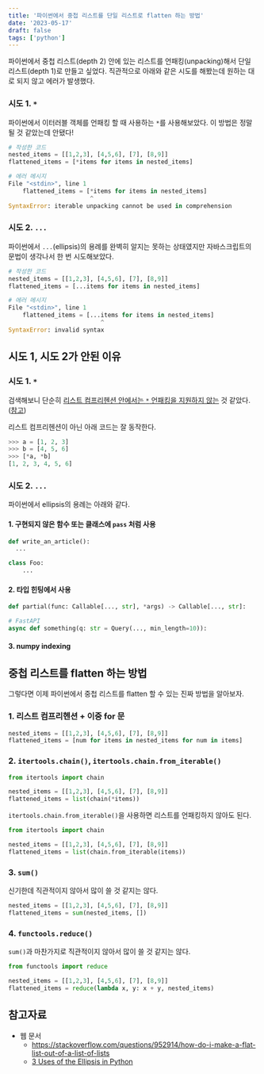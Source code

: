 ```yaml
---
title: '파이썬에서 중첩 리스트를 단일 리스트로 flatten 하는 방법'
date: '2023-05-17'
draft: false
tags: ['python']
---
```


파이썬에서 중첩 리스트(depth 2) 안에 있는 리스트를 언패킹(unpacking)해서 단일 리스트(depth 1)로 만들고 싶었다.
직관적으로 아래와 같은 시도를 해봤는데 원하는 대로 되지 않고 에러가 발생했다.

### 시도 1. `*`

파이썬에서 이터러블 객체를 언패킹 할 때 사용하는 `*`를 사용해보았다. 이 방법은 정말 될 것 같았는데 안됐다!

```python
# 작성한 코드
nested_items = [[1,2,3], [4,5,6], [7], [8,9]]
flattened_items = [*items for items in nested_items]
```

```python
# 에러 메시지
File "<stdin>", line 1
    flattened_items = [*items for items in nested_items]
                       ^
SyntaxError: iterable unpacking cannot be used in comprehension
```

### 시도 2. `...`

파이썬에서 `...`(ellipsis)의 용례를 완벽히 알지는 못하는 상태였지만 자바스크립트의 문법이 생각나서 한 번 시도해보았다.

```python
# 작성한 코드
nested_items = [[1,2,3], [4,5,6], [7], [8,9]]
flattened_items = [...items for items in nested_items]
```

```python
# 에러 메시지
File "<stdin>", line 1
    flattened_items = [...items for items in nested_items]
                          ^
SyntaxError: invalid syntax
```

## 시도 1, 시도 2가 안된 이유

### 시도 1. `*`

검색해보니 단순히 <u>리스트 컴프리헨션 안에서는 `*` 언패킹을 지원하지 않는</u> 것 같았다. ([참고](https://discuss.python.org/t/why-cant-iterable-unpacking-be-used-in-comprehension/15622/9))

리스트 컴프리헨션이 아닌 아래 코드는 잘 동작한다.

```python
>>> a = [1, 2, 3]
>>> b = [4, 5, 6]
>>> [*a, *b]
[1, 2, 3, 4, 5, 6]
```

### 시도 2. `...`

파이썬에서 ellipsis의 용례는 아래와 같다.

#### 1. 구현되지 않은 함수 또는 클래스에 `pass` 처럼 사용

```python
def write_an_article():
  ...

class Foo:
	...
```

#### 2. 타입 힌팅에서 사용

```python
def partial(func: Callable[..., str], *args) -> Callable[..., str]:
```

```python
# FastAPI
async def something(q: str = Query(..., min_length=10)):
```

#### 3. numpy indexing


## 중첩 리스트를 flatten 하는 방법

그렇다면 이제 파이썬에서 중첩 리스트를 flatten 할 수 있는 진짜 방법을 알아보자.

### 1. 리스트 컴프리헨션 + 이중 for 문

```python
nested_items = [[1,2,3], [4,5,6], [7], [8,9]]
flattened_items = [num for items in nested_items for num in items]
```

### 2. `itertools.chain()`, `itertools.chain.from_iterable()`


```python
from itertools import chain

nested_items = [[1,2,3], [4,5,6], [7], [8,9]]
flattened_items = list(chain(*items))
```

`itertools.chain.from_iterable()`을 사용하면 리스트를 언패킹하지 않아도 된다.

```python
from itertools import chain

nested_items = [[1,2,3], [4,5,6], [7], [8,9]]
flattened_items = list(chain.from_iterable(items))
```

### 3. `sum()`

신기한데 직관적이지 않아서 많이 쓸 것 같지는 않다.

```python
nested_items = [[1,2,3], [4,5,6], [7], [8,9]]
flattened_items = sum(nested_items, [])
```

### 4. `functools.reduce()`

`sum()`과 마찬가지로 직관적이지 않아서 많이 쓸 것 같지는 않다.

```python
from functools import reduce

nested_items = [[1,2,3], [4,5,6], [7], [8,9]]
flattened_items = reduce(lambda x, y: x + y, nested_items)
```

## 참고자료
- 웹 문서
  - https://stackoverflow.com/questions/952914/how-do-i-make-a-flat-list-out-of-a-list-of-lists
  - [3 Uses of the Ellipsis in Python](https://medium.com/techtofreedom/3-uses-of-the-ellipsis-in-python-25795aac723d)
